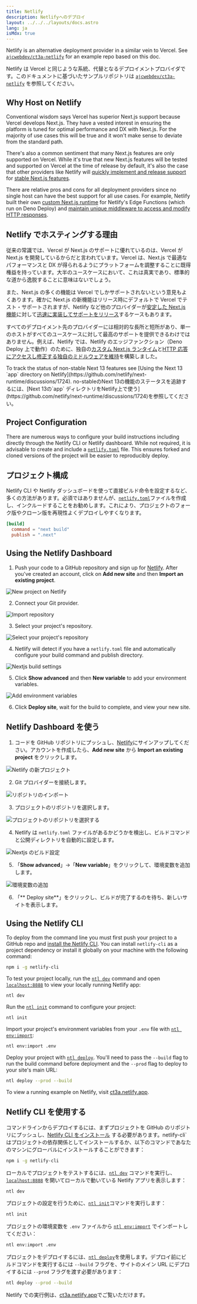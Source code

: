 ```yaml
---
title: Netlify
description: Netlifyへのデプロイ
layout: ../../../layouts/docs.astro
lang: ja
isMdx: true
---
```



Netlify is an alternative deployment provider in a similar vein to Vercel. See [`ajcwebdev/ct3a-netlify`](https://github.com/ajcwebdev/ct3a-netlify) for an example repo based on this doc.

Netlify は Vercel と同じような系統、代替となるデプロイメントプロバイダです。このドキュメントに基づいたサンプルリポジトリは [`ajcwebdev/ct3a-netlify`](https://github.com/ajcwebdev/ct3a-netlify) を参照してください。

## Why Host on Netlify

Conventional wisdom says Vercel has superior Next.js support because Vercel develops Next.js. They have a vested interest in ensuring the platform is tuned for optimal performance and DX with Next.js. For the majority of use cases this will be true and it won't make sense to deviate from the standard path.

There's also a common sentiment that many Next.js features are only supported on Vercel. While it's true that new Next.js features will be tested and supported on Vercel at the time of release by default, it's also the case that other providers like Netlify will [quickly implement and release support](https://www.netlify.com/blog/deploy-nextjs-13/) for [stable Next.js features](https://docs.netlify.com/integrations/frameworks/next-js/overview/).

There are relative pros and cons for all deployment providers since no single host can have the best support for all use cases. For example, Netlify built their own [custom Next.js runtime](https://github.com/netlify/next-runtime) for Netlify's Edge Functions (which run on Deno Deploy) and [maintain unique middleware to access and modify HTTP responses](https://github.com/netlify/next-runtime#nextjs-middleware-on-netlify).

## Netlify でホスティングする理由

従来の常識では、Vercel が Next.js のサポートに優れているのは、Vercel が Next.js を開発しているからだと言われています。Vercel は、Next.js で最適なパフォーマンスと DX が得られるようにプラットフォームを調整することに既得権益を持っています。大半のユースケースにおいて、これは真実であり、標準的な道から逸脱することに意味はないでしょう。

また、Next.js の多くの機能は Vercel でしかサポートされないという意見もよくあります。確かに Next.js の新機能はリリース時にデフォルトで Vercel でテスト・サポートされますが、Netlify など他のプロバイダーが[安定した Next.js 機能](https://docs.netlify.com/integrations/frameworks/next-js/overview/)に対して[迅速に実装してサポートをリリース](https://www.netlify.com/blog/deploy-nextjs-13/)するケースもあります。

すべてのデプロイメント先のプロバイダーには相対的な長所と短所があり、単一のホストがすべてのユースケースに対して最高のサポートを提供できるわけではありません。例えば、Netlify では、Netlify のエッジファンクション（Deno Deploy 上で動作）のために、独自の[カスタム Next.js ランタイム](https://github.com/netlify/next-runtime)と[HTTP 応答にアクセスし修正する独自のミドルウェアを維持](https://github.com/netlify/next-runtime#nextjs-middleware-on-netlify)を構築しました。

<Callout type="info">
  To track the status of non-stable Next 13 features see [Using the Next 13
  `app` directory on
  Netlify](https://github.com/netlify/next-runtime/discussions/1724).
</Callout>

<Callout type="info">
  no-stableのNext 13の機能のステータスを追跡するには、[Next 13の`app`
  ディレクトリをNetlify上で使う](https://github.com/netlify/next-runtime/discussions/1724)を参照してください。
</Callout>

## Project Configuration

There are numerous ways to configure your build instructions including directly through the Netlify CLI or Netlify dashboard. While not required, it is advisable to create and include a [`netlify.toml`](https://docs.netlify.com/configure-builds/file-based-configuration/) file. This ensures forked and cloned versions of the project will be easier to reproducibly deploy.

## プロジェクト構成

Netlify CLI や Netlify ダッシュボードを使って直接ビルド命令を設定するなど、多くの方法があります。必須ではありませんが、[`netlify.toml`](https://docs.netlify.com/configure-builds/file-based-configuration/)ファイルを作成し、インクルードすることをお勧めします。これにより、プロジェクトのフォーク版やクローン版を再現性よくデプロイしやすくなります。

```toml
[build]
  command = "next build"
  publish = ".next"
```

## Using the Netlify Dashboard

1. Push your code to a GitHub repository and sign up for [Netlify](https://app.netlify.com/signup). After you've created an account, click on **Add new site** and then **Import an existing project**.

![New project on Netlify](/images/netlify-01-new-project.webp)

2. Connect your Git provider.

![Import repository](/images/netlify-02-connect-to-git-provider.webp)

3. Select your project's repository.

![Select your project's repository](/images/netlify-03-pick-a-repository-from-github.webp)

4. Netlify will detect if you have a `netlify.toml` file and automatically configure your build command and publish directory.

![Nextjs build settings](/images/netlify-04-configure-build-settings.webp)

5. Click **Show advanced** and then **New variable** to add your environment variables.

![Add environment variables](/images/netlify-05-env-vars.webp)

6. Click **Deploy site**, wait for the build to complete, and view your new site.

## Netlify Dashboard を使う

1. コードを GitHub リポジトリにプッシュし、[Netlify](https://app.netlify.com/signup)にサインアップしてください。アカウントを作成したら、**Add new site** から **Import an existing project** をクリックします。

![Netlify の新プロジェクト](/images/netlify-01-new-project.webp)

2. Git プロバイダーを接続します。

![リポジトリのインポート](/images/netlify-02-connect-to-git-provider.webp)

3. プロジェクトのリポジトリを選択します。

![プロジェクトのリポジトリを選択する](/images/netlify-03-pick-a-repository-from-github.webp)

4. Netlify は `netlify.toml` ファイルがあるかどうかを検出し、ビルドコマンドと公開ディレクトリを自動的に設定します。

![Nextjs のビルド設定](/images/netlify-04-configure-build-settings.webp)

5. 「**Show advanced**」→「**New variable**」をクリックして、環境変数を追加します。

![環境変数の追加](/images/netlify-05-env-vars.webp)

6. 「** Deploy site**」をクリックし、ビルドが完了するのを待ち、新しいサイトを表示します。

## Using the Netlify CLI

To deploy from the command line you must first push your project to a GitHub repo and [install the Netlify CLI](https://docs.netlify.com/cli/get-started/). You can install `netlify-cli` as a project dependency or install it globally on your machine with the following command:

```bash
npm i -g netlify-cli
```

To test your project locally, run the [`ntl dev`](https://docs.netlify.com/cli/get-started/#run-a-local-development-environment) command and open [`localhost:8888`](http://localhost:8888/) to view your locally running Netlify app:

```bash
ntl dev
```

Run the [`ntl init`](https://docs.netlify.com/cli/get-started/#continuous-deployment) command to configure your project:

```bash
ntl init
```

Import your project's environment variables from your `.env` file with [`ntl env:import`](https://cli.netlify.com/commands/env#envimport):

```bash
ntl env:import .env
```

Deploy your project with [`ntl deploy`](https://docs.netlify.com/cli/get-started/#manual-deploys). You'll need to pass the `--build` flag to run the build command before deployment and the `--prod` flag to deploy to your site's main URL:

```bash
ntl deploy --prod --build
```

To view a running example on Netlify, visit [ct3a.netlify.app](https://ct3a.netlify.app/).

## Netlify CLI を使用する

コマンドラインからデプロイするには、まずプロジェクトを GitHub のリポジトリにプッシュし、[Netlify CLI をインストール](https://docs.netlify.com/cli/get-started/) する必要があります。netlify-cli` はプロジェクトの依存関係としてインストールするか、以下のコマンドであなたのマシンにグローバルにインストールすることができます：

```bash
npm i -g netlify-cli
```

ローカルでプロジェクトをテストするには、[`ntl dev`](https://docs.netlify.com/cli/get-started/#run-a-local-development-environment) コマンドを実行し、[`localhost:8888`](http://localhost:8888/) を開いてローカルで動いている Netlify アプリを表示します：

```bash
ntl dev
```

プロジェクトの設定を行うために、[`ntl init`](https://docs.netlify.com/cli/get-started/#continuous-deployment)コマンドを実行します：

```bash
ntl init
```

プロジェクトの環境変数を `.env` ファイルから [`ntl env:import`](https://cli.netlify.com/commands/env#envimport) でインポートしてください：

```bash
ntl env:import .env
```

プロジェクトをデプロイするには、[`ntl deploy`](https://docs.netlify.com/cli/get-started/#manual-deploys)を使用します。デプロイ前にビルドコマンドを実行するには `--build` フラグを、サイトのメイン URL にデプロイするには `--prod` フラグを渡す必要があります：

```bash
ntl deploy --prod --build
```

Netlify での実行例は、[ct3a.netlify.app](https://ct3a.netlify.app/)でご覧いただけます。
